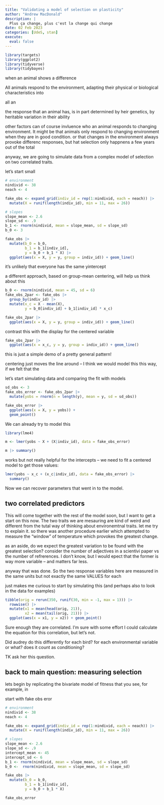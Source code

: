```yaml
---
title: "Validating a model of selection on plasticity"
author: "Andrew MacDonald"
description: |
  Plus ça change, plus c'est la change qui change
date: 02 Feb 2023
categories: [UdeS, stan]
execute:
  eval: false
---
```


```r
library(targets)
library(ggplot2)
library(tidyverse)
library(tidybayes)
```

when an animal shows a difference

All animals respond to the environment, adapting their physical or biological characteristics into

all an

the response that an animal has, is in part determined by heir genetics, by heritable variation in their ability

other factors can of course invluence who an animal responds to changing environment. It might be that animals only respond to changing environment when they are in good condition. or that changes in the environment always provoke differenc responses, but hat selection only happnens a few years out of the total

anyway, we are going to simulate data from a complex model of selection on two correlated traits.

let's start small

```r
# environment 
nindivid <- 38
neach <- 4

fake_obs <- expand_grid(indiv_id = rep(1:nindivid, each = neach)) |> 
  mutate(X = runif(length(indiv_id), min = 11, max = 26))

# slopes
slope_mean <- 2.6
slope_sd <- .9
b_1 <- rnorm(nindivid, mean = slope_mean, sd = slope_sd)
b_0 <- 3

fake_obs |> 
  mutate(b_0 = b_0,
         b_1 = b_1[indiv_id],
         y = b_0 + b_1 * X) |> 
  ggplot(aes(x = X, y = y, group = indiv_id)) + geom_line()

```

it's unlikely that everyone has the same yintercept

a different approach, based on group-mean centering, will help us think about this

```r
b_0 <- rnorm(nindivid, mean = 45, sd = 6)
fake_obs_2par <- fake_obs |> 
  group_by(indiv_id) |> 
  mutate(x_c = X - mean(X), 
         y = b_0[indiv_id] + b_1[indiv_id] * x_c)

fake_obs_2par |> 
  ggplot(aes(x = X, y = y, group = indiv_id)) + geom_line()

```

contrast this with the display for the centered variable

```r
fake_obs_2par |> 
  ggplot(aes(x = x_c, y = y, group = indiv_id)) + geom_line()
```

this is just a simple demo of a pretty general pattern!

centering just moves the line around -- I think we would model this this way, if we felt that the

let's start simulating data and comparing the fit with models

```r
sd_obs <- 3
fake_obs_error <- fake_obs_2par |> 
  mutate(yobs = rnorm(n = length(y), mean = y, sd = sd_obs))

fake_obs_error |> 
  ggplot(aes(x = X, y = yobs)) + 
  geom_point()
```

We can already try to model this

```r
library(lme4)

m <- lmer(yobs ~ X + (X|indiv_id), data = fake_obs_error)

m |> summary()
```

works but not really helpful for the intercepts -- we need to fit a centered model to get those values:

```r
lmer(yobs ~ x_c + (x_c|indiv_id), data = fake_obs_error) |> 
  summary()
```

Now we can recover parameters that went in to the model.

## two correlated predictors

This will come together with the rest of the model soon, but I want to get a start on this now. The two traits we are mesauring are kind of weird and different from the tutal way of thinking about environemtnal traits. let me try to explain it. so there was another procedure earlier which attempted to measure the "window" of temperature which provokes the greatest change.

as an aside, do we expect the greatest variation to be found with the greatest selection? consider the number of adjectives in a scientivi paper vs the number of refrerences. I don't know, but I would epect that the former is way more variable -- and matters far less.

anyway that was done. So the two response variables here are measured in the same units but not exactly the same VALUES for each

just makes me curious to start by simulating this (and perhaps also to look in the data for examples)

```r
tibble(orig = rerun(350, runif(30, min = -1, max = 1))) |> 
  rowwise() |> 
  mutate(x1 = mean(head(orig, 21)),
         x2 = mean(tail(orig, 21))) |> 
  ggplot(aes(x = x1, y = x2)) + geom_point()
```

Sure enough they are correlated. I'm sure with some effort I could calculate the equation for this correlation, but let's not.

Did audrey do this differently for each bird? for each environmental variable or what? does it count as conditioning?

TK ask her this question.

## back to main question: measuring selection

lets begin by replicating the bivariate model of fitness that you see, for example, in

start with fake obs eror

```r
# environment 
nindivid <- 38
neach <- 4

fake_obs <- expand_grid(indiv_id = rep(1:nindivid, each = neach)) |> 
  mutate(X = runif(length(indiv_id), min = 11, max = 26))

# slopes
slope_mean <- 2.6
slope_sd <- .9
intercept_mean <- 45
intercept_sd <- 6
b_1 <- rnorm(nindivid, mean = slope_mean, sd = slope_sd)
b_0 <-  rnorm(nindivid, mean = slope_mean, sd = slope_sd)

fake_obs |> 
  mutate(b_0 = b_0,
         b_1 = b_1[indiv_id],
         y = b_0 + b_1 * X)
```

```r
fake_obs_error
```
